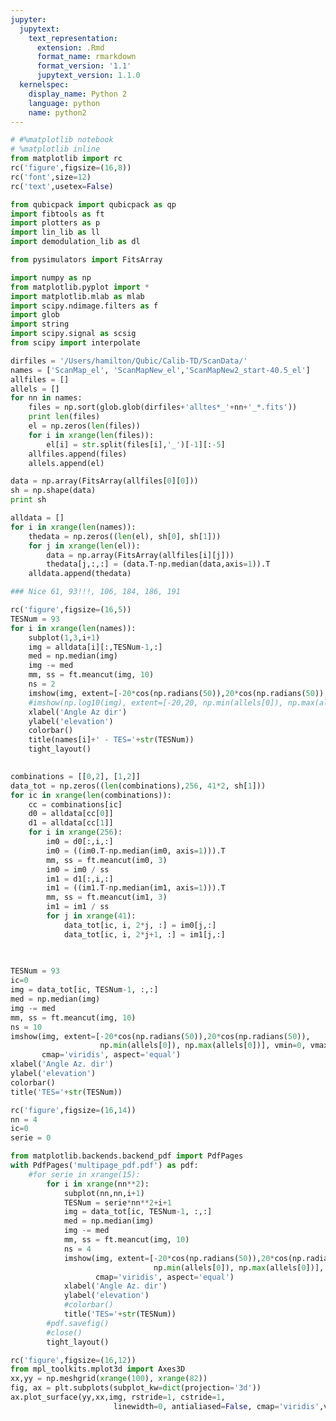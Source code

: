 ```yaml
---
jupyter:
  jupytext:
    text_representation:
      extension: .Rmd
      format_name: rmarkdown
      format_version: '1.1'
      jupytext_version: 1.1.0
  kernelspec:
    display_name: Python 2
    language: python
    name: python2
---
```


```python
# #%matplotlib notebook
# %matplotlib inline
from matplotlib import rc
rc('figure',figsize=(16,8))
rc('font',size=12)
rc('text',usetex=False)

from qubicpack import qubicpack as qp
import fibtools as ft
import plotters as p
import lin_lib as ll
import demodulation_lib as dl

from pysimulators import FitsArray

import numpy as np
from matplotlib.pyplot import *
import matplotlib.mlab as mlab
import scipy.ndimage.filters as f
import glob
import string
import scipy.signal as scsig
from scipy import interpolate
```

```python
dirfiles = '/Users/hamilton/Qubic/Calib-TD/ScanData/'
names = ['ScanMap_el', 'ScanMapNew_el','ScanMapNew2_start-40.5_el']
allfiles = []
allels = []
for nn in names:
    files = np.sort(glob.glob(dirfiles+'alltes*_'+nn+'_*.fits'))
    print len(files)
    el = np.zeros(len(files))
    for i in xrange(len(files)):
        el[i] = str.split(files[i],'_')[-1][:-5]
    allfiles.append(files)
    allels.append(el)

```

```python
data = np.array(FitsArray(allfiles[0][0]))
sh = np.shape(data)
print sh
```

```python
alldata = []
for i in xrange(len(names)):
    thedata = np.zeros((len(el), sh[0], sh[1]))
    for j in xrange(len(el)):
        data = np.array(FitsArray(allfiles[i][j]))
        thedata[j,:,:] = (data.T-np.median(data,axis=1)).T
    alldata.append(thedata)
```

```python
### Nice 61, 93!!!, 106, 184, 186, 191

rc('figure',figsize=(16,5))
TESNum = 93
for i in xrange(len(names)):
    subplot(1,3,i+1)
    img = alldata[i][:,TESNum-1,:]
    med = np.median(img)
    img -= med
    mm, ss = ft.meancut(img, 10)
    ns = 2
    imshow(img, extent=[-20*cos(np.radians(50)),20*cos(np.radians(50)), np.min(allels[0]), np.max(allels[0])], vmin=0, vmax=ns*ss, cmap='viridis')
    #imshow(np.log10(img), extent=[-20,20, np.min(allels[0]), np.max(allels[0])], vmin=-1, vmax=4, cmap='viridis')
    xlabel('Angle Az dir')
    ylabel('elevation')
    colorbar()
    title(names[i]+' - TES='+str(TESNum))
    tight_layout()
    
```

```python
combinations = [[0,2], [1,2]]
data_tot = np.zeros((len(combinations),256, 41*2, sh[1]))
for ic in xrange(len(combinations)):
    cc = combinations[ic]
    d0 = alldata[cc[0]]
    d1 = alldata[cc[1]]
    for i in xrange(256):
        im0 = d0[:,i,:]
        im0 = ((im0.T-np.median(im0, axis=1))).T
        mm, ss = ft.meancut(im0, 3)
        im0 = im0 / ss
        im1 = d1[:,i,:]
        im1 = ((im1.T-np.median(im1, axis=1))).T
        mm, ss = ft.meancut(im1, 3)
        im1 = im1 / ss
        for j in xrange(41):
            data_tot[ic, i, 2*j, :] = im0[j,:]
            data_tot[ic, i, 2*j+1, :] = im1[j,:]
        
        
```

```python
TESNum = 93
ic=0
img = data_tot[ic, TESNum-1, :,:]
med = np.median(img)
img -= med
mm, ss = ft.meancut(img, 10)
ns = 10
imshow(img, extent=[-20*cos(np.radians(50)),20*cos(np.radians(50)), 
                    np.min(allels[0]), np.max(allels[0])], vmin=0, vmax=ns*ss, 
       cmap='viridis', aspect='equal')
xlabel('Angle Az. dir')
ylabel('elevation')
colorbar()
title('TES='+str(TESNum))

```

```python
rc('figure',figsize=(16,14))
nn = 4
ic=0
serie = 0

from matplotlib.backends.backend_pdf import PdfPages
with PdfPages('multipage_pdf.pdf') as pdf:
    #for serie in xrange(15):
        for i in xrange(nn**2):
            subplot(nn,nn,i+1)
            TESNum = serie*nn**2+i+1
            img = data_tot[ic, TESNum-1, :,:]
            med = np.median(img)
            img -= med
            mm, ss = ft.meancut(img, 10)
            ns = 4
            imshow(img, extent=[-20*cos(np.radians(50)),20*cos(np.radians(50)), 
                                np.min(allels[0]), np.max(allels[0])], vmin=0, vmax=ns*ss, 
                   cmap='viridis', aspect='equal')
            xlabel('Angle Az. dir')
            ylabel('elevation')
            #colorbar()
            title('TES='+str(TESNum))
        #pdf.savefig()
        #close()
        tight_layout()

```

```python
rc('figure',figsize=(16,12))
from mpl_toolkits.mplot3d import Axes3D
xx,yy = np.meshgrid(xrange(100), xrange(82))
fig, ax = plt.subplots(subplot_kw=dict(projection='3d'))
ax.plot_surface(yy,xx,img, rstride=1, cstride=1,
                       linewidth=0, antialiased=False, cmap='viridis',vmin=0)

```

```python

```
